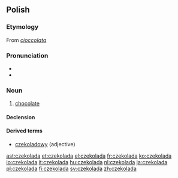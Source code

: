 ==Polish==

===Etymology===
From {{etyl|it|pl}} ''[[cioccolata]]''

===Pronunciation===
* {{audio|Pl-czekolada.ogg|audio}}
* {{IPA|/t͡ʂɛkɔˈlada/|lang=pl}}

===Noun===
{{infl|pl|noun|g=f}}

# [[chocolate]]

====Declension====
{{pl-decl-noun-f|czekola|d}}

====Derived terms====
* [[czekoladowy]] (adjective)

[[ast:czekolada]]
[[et:czekolada]]
[[el:czekolada]]
[[fr:czekolada]]
[[ko:czekolada]]
[[io:czekolada]]
[[it:czekolada]]
[[hu:czekolada]]
[[nl:czekolada]]
[[ja:czekolada]]
[[pl:czekolada]]
[[fi:czekolada]]
[[sv:czekolada]]
[[zh:czekolada]]